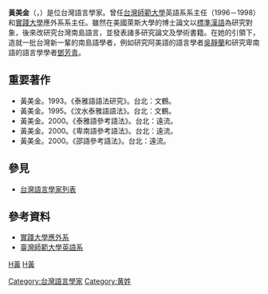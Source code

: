 '''黃美金'''（{{bd|？||}}，{{lang-en|Lillian Mei-jin Huang}}）是位台灣語言學家。曾任[[台灣師範大學|台灣師範大學]]英語系系主任（1996－1998）和[[實踐大學|實踐大學]]應外系系主任。雖然在美國萊斯大學的博士論文以[[標準漢語|標準漢語]]為研究對象，後來改研究台灣南島語言，並發表諸多研究論文及學術書籍。在她的引領下，造就一批台灣新一輩的南島語學者，例如研究阿美語的語言學者[[吳靜蘭|吳靜蘭]]和研究卑南語的語言學學者[[鄧芳青|鄧芳青]]。

==重要著作==
*黃美金。1993。《泰雅語語法研究》。台北：文鶴。
*黃美金。1995。《汶水泰雅語語法》。台北：文鶴。
*黃美金。2000。《泰雅語參考語法》。台北：遠流。
*黃美金。2000。《卑南語參考語法》。台北：遠流。
*黃美金。2000。《邵語參考語法》。台北：遠流。

==參見==
*[[台灣語言學家列表|台灣語言學家列表]]

==參考資料==
*[https://web.archive.org/web/20120102175830/http://www.afl.usc.edu.tw/main.php 實踐大學應外系]
*[http://www.eng.ntnu.edu.tw/about/pages.php?ID=about2 臺灣師範大學英語系]

[[Category:台灣語言學家|Category:台灣語言學家]]
[[分类:國立臺灣師範大學教授|H黃]]
[[分类:實踐大學教授|H黃]]
[[Category:黄姓|Category:黄姓]]